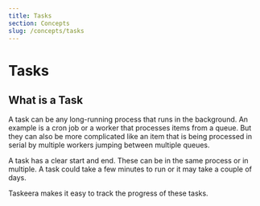 ```yaml
---
title: Tasks
section: Concepts
slug: /concepts/tasks
---
```


# Tasks

## What is a Task

A task can be any long-running process that runs in the background. An example is a cron job or a worker that processes items from a queue. But they can also be more complicated like an item that is being processed in serial by multiple workers jumping between multiple queues.

A task has a clear start and end. These can be in the same process or in multiple. A task could take a few minutes to run or it may take a couple of days.

Taskeera makes it easy to track the progress of these tasks.
